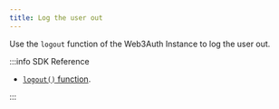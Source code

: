 ```yaml
---
title: Log the user out
---
```


Use the `logout` function of the Web3Auth Instance to log the user out.

:::info SDK Reference

- [`logout()` function](/sdk/mobile/pnp/android/usage#logging-out-a-user).

:::
